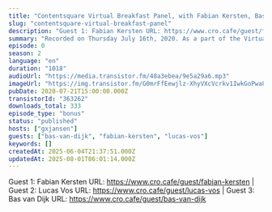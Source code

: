 ```yaml
---
title: "Contentsquare Virtual Breakfast Panel, with Fabian Kersten, Bas van Dijk & Lucas Vos"
slug: "contentsquare-virtual-breakfast-panel"
description: "Guest 1: Fabian Kersten URL: https://www.cro.cafe/guest/fabian-kersten | Guest 2: Lucas Vos URL: https://www.cro.cafe/guest/lucas-vos | Guest 3: Bas van Dijk URL: https://www.cro.cafe/guest/bas-van-dijk"
summary: "Recorded on Thursday July 16th, 2020. As a part of the Virtual Champagne Breakfast session hosted by ContentSquare and ClickValue we did a CRO.CAFE panel session with:\r\n* Bas van Dijk - Senior Customer Journey Specialist at Bol.com\r\n* Fabian Kersten - Director Digital Marketing, Sales & Service at Leaseplan\r\n* Lucas Vos - Optimizing online platforms at RTL Nederland"
episode: 0
season: 2
language: "en"
duration: "1018"
audioUrl: "https://media.transistor.fm/48a3ebea/9e5a29a6.mp3"
imageUrl: "https://img.transistor.fm/G0mrFfEewjlz-XhyVXcVcrkv1IwkGoPwa84rsOR-4MM/rs:fill:0:0:1/w:1400/h:1400/q:60/mb:500000/aHR0cHM6Ly9pbWct/dXBsb2FkLXByb2R1/Y3Rpb24udHJhbnNp/c3Rvci5mbS82NTFl/MjU1NmQyNDM2Zjdi/ZGFmYTk4ODYyNWE1/YTc2Ni5qcGVn.webp"
pubDate: 2020-07-21T15:00:00.000Z
transistorId: "363262"
downloads_total: 333
episode_type: "bonus"
status: "published"
hosts: ["gxjansen"]
guests: ["bas-van-dijk", "fabian-kersten", "lucas-vos"]
keywords: []
createdAt: 2025-06-04T21:37:51.000Z
updatedAt: 2025-08-01T06:01:14.000Z
---
```


Guest 1: Fabian Kersten URL: https://www.cro.cafe/guest/fabian-kersten | Guest 2: Lucas Vos URL: https://www.cro.cafe/guest/lucas-vos | Guest 3: Bas van Dijk URL: https://www.cro.cafe/guest/bas-van-dijk
